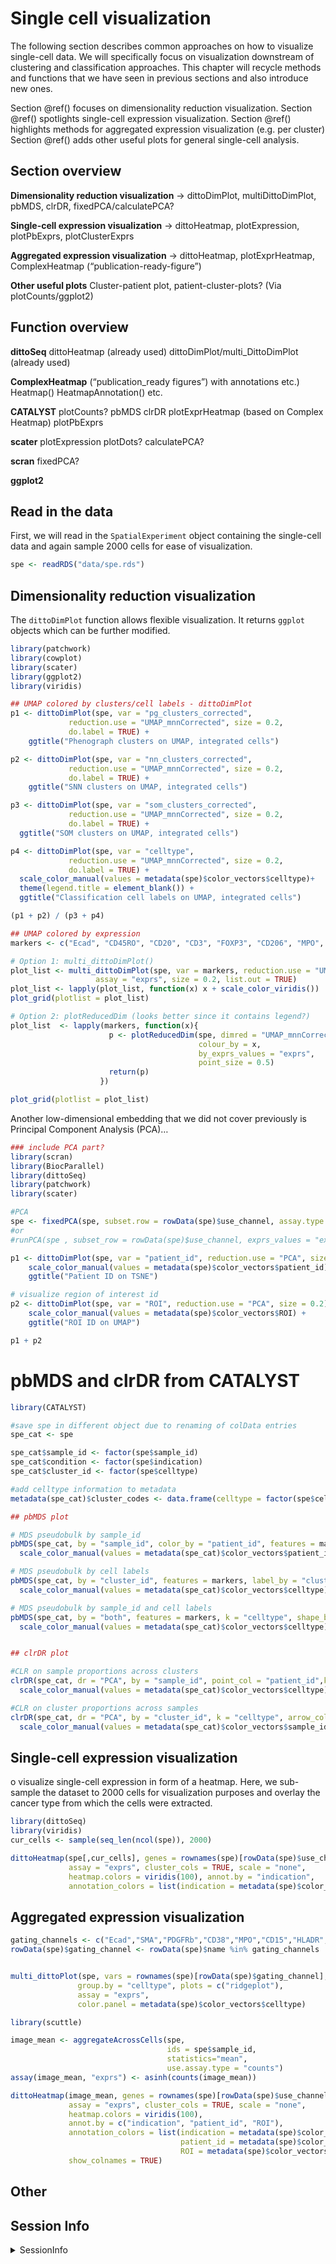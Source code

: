 # Single cell visualization {#single-cell-visualization}

The following section describes common approaches on how to visualize single-cell data. 
We will specifically focus on visualization downstream of clustering and classification approaches.
This chapter will recycle methods and functions that we have seen in previous sections and also introduce new ones. 

Section \@ref() focuses on dimensionality reduction visualization.
Section \@ref() spotlights single-cell expression visualization. 
Section \@ref() highlights methods for aggregated expression visualization (e.g. per cluster) 
Section \@ref() adds other useful plots for general single-cell analysis. 

## Section overview 

**Dimensionality reduction visualization** 
-> dittoDimPlot, multiDittoDimPlot, pbMDS, clrDR, fixedPCA/calculatePCA?

**Single-cell expression visualization**
-> dittoHeatmap, plotExpression, plotPbExprs, plotClusterExprs

**Aggregated expression visualization**
-> dittoHeatmap, plotExprHeatmap, ComplexHeatmap (“publication-ready-figure”)

**Other useful plots** 
Cluster-patient plot, patient-cluster-plots? (Via plotCounts/ggplot2)

## Function overview

**dittoSeq**
dittoHeatmap (already used)
dittoDimPlot/multi_DittoDimPlot (already used)

**ComplexHeatmap** (“publication_ready figures”) with annotations etc.)
Heatmap()
HeatmapAnnotation() etc. 

**CATALYST**
plotCounts?
pbMDS
clrDR
plotExprHeatmap (based on Complex Heatmap)
plotPbExprs

**scater**
plotExpression
plotDots?
calculatePCA?

**scran**
fixedPCA?

**ggplot2**


## Read in the data

First, we will read in the `SpatialExperiment` object containing the single-cell
data and again sample 2000 cells for ease of visualization.

```r
spe <- readRDS("data/spe.rds")
```

## Dimensionality reduction visualization

The `dittoDimPlot` function allows flexible visualization. It returns `ggplot` objects which
can be further modified.

```r
library(patchwork)
library(cowplot)
library(scater)
library(ggplot2)
library(viridis)

## UMAP colored by clusters/cell labels - dittoDimPlot
p1 <- dittoDimPlot(spe, var = "pg_clusters_corrected", 
             reduction.use = "UMAP_mnnCorrected", size = 0.2,
             do.label = TRUE) +
    ggtitle("Phenograph clusters on UMAP, integrated cells")

p2 <- dittoDimPlot(spe, var = "nn_clusters_corrected", 
             reduction.use = "UMAP_mnnCorrected", size = 0.2,
             do.label = TRUE) +
    ggtitle("SNN clusters on UMAP, integrated cells")

p3 <- dittoDimPlot(spe, var = "som_clusters_corrected", 
             reduction.use = "UMAP_mnnCorrected", size = 0.2,
             do.label = TRUE) +
  ggtitle("SOM clusters on UMAP, integrated cells")

p4 <- dittoDimPlot(spe, var = "celltype", 
             reduction.use = "UMAP_mnnCorrected", size = 0.2,
             do.label = TRUE) +
  scale_color_manual(values = metadata(spe)$color_vectors$celltype)+
  theme(legend.title = element_blank()) +
  ggtitle("Classification cell labels on UMAP, integrated cells")

(p1 + p2) / (p3 + p4)

## UMAP colored by expression 
markers <- c("Ecad", "CD45RO", "CD20", "CD3", "FOXP3", "CD206", "MPO", "SMA", "Ki67")

# Option 1: multi_dittoDimPlot()
plot_list <- multi_dittoDimPlot(spe, var = markers, reduction.use = "UMAP_mnnCorrected", 
                   assay = "exprs", size = 0.2, list.out = TRUE) 
plot_list <- lapply(plot_list, function(x) x + scale_color_viridis())
plot_grid(plotlist = plot_list) 

# Option 2: plotReducedDim (looks better since it contains legend?)
plot_list  <- lapply(markers, function(x){
                      p <- plotReducedDim(spe, dimred = "UMAP_mnnCorrected",
                                          colour_by = x,
                                          by_exprs_values = "exprs",
                                          point_size = 0.5)
                      return(p)
                    })

plot_grid(plotlist = plot_list)
```

Another low-dimensional embedding that we did not cover previously is Principal Component Analysis (PCA)... 

```r
### include PCA part? 
library(scran)
library(BiocParallel)
library(dittoSeq)
library(patchwork)
library(scater)

#PCA 
spe <- fixedPCA(spe, subset.row = rowData(spe)$use_channel, assay.type = "exprs", BPPARAM = SerialParam())
#or
#runPCA(spe , subset_row = rowData(spe)$use_channel, exprs_values = "exprs") #dimred = "fastMNN",n_dimred = 37)

p1 <- dittoDimPlot(spe, var = "patient_id", reduction.use = "PCA", size = 0.2) + 
    scale_color_manual(values = metadata(spe)$color_vectors$patient_id) +
    ggtitle("Patient ID on TSNE")

# visualize region of interest id
p2 <- dittoDimPlot(spe, var = "ROI", reduction.use = "PCA", size = 0.2) + 
    scale_color_manual(values = metadata(spe)$color_vectors$ROI) +
    ggtitle("ROI ID on UMAP")

p1 + p2
``` 

    
# pbMDS and clrDR from CATALYST

```r
library(CATALYST)

#save spe in different object due to renaming of colData entries
spe_cat <- spe 

spe_cat$sample_id <- factor(spe$sample_id)
spe_cat$condition <- factor(spe$indication)
spe_cat$cluster_id <- factor(spe$celltype)

#add celltype information to metadata
metadata(spe_cat)$cluster_codes <- data.frame(celltype = factor(spe$celltype))

## pbMDS plot

# MDS pseudobulk by sample_id 
pbMDS(spe_cat, by = "sample_id", color_by = "patient_id", features = markers)+
  scale_color_manual(values = metadata(spe_cat)$color_vectors$patient_id)

# MDS pseudobulk by cell labels 
pbMDS(spe_cat, by = "cluster_id", features = markers, label_by = "cluster_id", k="celltype")+
  scale_color_manual(values = metadata(spe_cat)$color_vectors$celltype)

# MDS pseudobulk by sample_id and cell labels
pbMDS(spe_cat, by = "both", features = markers, k = "celltype", shape_by = "condition", size_by = TRUE)+
  scale_color_manual(values = metadata(spe_cat)$color_vectors$celltype)


## clrDR plot

#CLR on sample proportions across clusters
clrDR(spe_cat, dr = "PCA", by = "sample_id", point_col = "patient_id",k = "celltype", point_pal = metadata(spe_cat)$color_vectors$patient_id)+
  scale_color_manual(values = metadata(spe_cat)$color_vectors$celltype)

#CLR on cluster proportions across samples
clrDR(spe_cat, dr = "PCA", by = "cluster_id", k = "celltype", arrow_col = "sample_id", point_pal = metadata(spe_cat)$color_vectors$celltype)+
  scale_color_manual(values = metadata(spe_cat)$color_vectors$sample_id)

```

## Single-cell expression visualization 

o visualize single-cell expression in form of a
heatmap. Here, we sub-sample the dataset to 2000 cells for visualization
purposes and overlay the cancer type from which the cells were extracted.

```r
library(dittoSeq)
library(viridis)
cur_cells <- sample(seq_len(ncol(spe)), 2000)

dittoHeatmap(spe[,cur_cells], genes = rownames(spe)[rowData(spe)$use_channel],
             assay = "exprs", cluster_cols = TRUE, scale = "none",
             heatmap.colors = viridis(100), annot.by = "indication",
             annotation_colors = list(indication = metadata(spe)$color_vectors$indication))
```

## Aggregated expression visualization 

```r
gating_channels <- c("Ecad","SMA","PDGFRb","CD38","MPO","CD15","HLADR","CD20","CD20","CD3","FOXP3","CD4","CD8")
rowData(spe)$gating_channel <- rowData(spe)$name %in% gating_channels


multi_dittoPlot(spe, vars = rownames(spe)[rowData(spe)$gating_channel],
               group.by = "celltype", plots = c("ridgeplot"), 
               assay = "exprs", 
               color.panel = metadata(spe)$color_vectors$celltype)
```


```r
library(scuttle)

image_mean <- aggregateAcrossCells(spe, 
                                   ids = spe$sample_id, 
                                   statistics="mean",
                                   use.assay.type = "counts")
assay(image_mean, "exprs") <- asinh(counts(image_mean))

dittoHeatmap(image_mean, genes = rownames(spe)[rowData(spe)$use_channel],
             assay = "exprs", cluster_cols = TRUE, scale = "none",
             heatmap.colors = viridis(100), 
             annot.by = c("indication", "patient_id", "ROI"),
             annotation_colors = list(indication = metadata(spe)$color_vectors$indication,
                                      patient_id = metadata(spe)$color_vectors$patient_id,
                                      ROI = metadata(spe)$color_vectors$ROI),
             show_colnames = TRUE)
```

## Other 

## Session Info

<details>
   <summary>SessionInfo</summary>
   
```r
sessionInfo()
```
</details>
